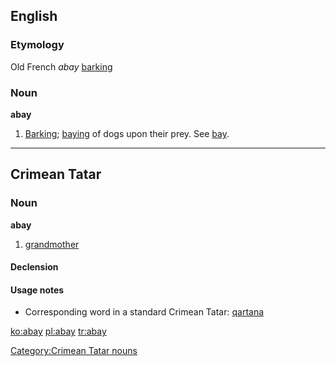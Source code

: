 ==English==

===Etymology===
Old French ''abay'' [[barking]]

===Noun===
'''abay'''

# {{obsolete}} [[barking|Barking]]; [[baying]] of dogs upon their prey. See [[bay]].

----

==Crimean Tatar==

===Noun===
'''abay''' {{context|Northern dialect}}

# [[grandmother]]

====Declension====
{{crh-latin-noun|nıñ|ğa|nı|da|dan}}

====Usage notes====  
* Corresponding word in a standard Crimean Tatar: [[qartana]]  

[[Category:Crimean Tatar nouns]]

[[ko:abay]]
[[pl:abay]]
[[tr:abay]]
